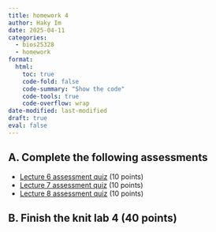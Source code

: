 ```yaml
---
title: homework 4
author: Haky Im
date: 2025-04-11
categories:
  - bios25328
  - homework
format:
  html:
    toc: true
    code-fold: false
    code-summary: "Show the code"
    code-tools: true
    code-overflow: wrap
date-modified: last-modified
draft: true
eval: false
---
```


## A. Complete the following assessments
- [Lecture 6 assessment quiz](https://forms.gle/2FazW6RRTqqfVgY59)   (10 points)
- [Lecture 7 assessment quiz](https://forms.gle/nDuJCpRxaP4p7eot8) (10 points)
- [Lecture 8 assessment quiz](https://forms.gle/jYiUXmkhUcS7tpzj7)   (10 points)

## B. Finish the knit lab 4 (40 points)

